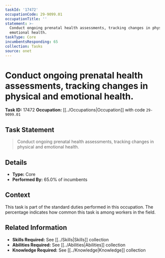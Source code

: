 ```yaml
---
taskId: '17472'
occupationCode: 29-9099.01
occupationTitle: ''
statement: >-
  Conduct ongoing prenatal health assessments, tracking changes in physical and
  emotional health.
taskType: Core
incumbentsResponding: 65
collection: Tasks
source: onet
---
```

# Conduct ongoing prenatal health assessments, tracking changes in physical and emotional health.

**Task ID:** 17472
**Occupation:** [[../Occupations|Occupation]] with code `29-9099.01`

## Task Statement

> Conduct ongoing prenatal health assessments, tracking changes in physical and emotional health.

## Details

- **Type:** Core
- **Performed By:** 65.0% of incumbents

## Context

This task is part of the standard duties performed in this occupation. The percentage indicates how common this task is among workers in the field.

## Related Information

- **Skills Required:** See [[../Skills|Skills]] collection
- **Abilities Required:** See [[../Abilities|Abilities]] collection
- **Knowledge Required:** See [[../Knowledge|Knowledge]] collection
